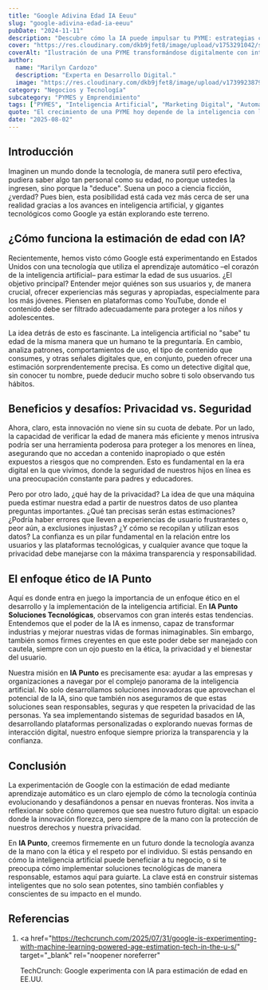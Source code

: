 ```yaml
---
title: "Google Adivina Edad IA Eeuu"
slug: "google-adivina-edad-ia-eeuu"
pubDate: "2024-11-11"
description: "Descubre cómo la IA puede impulsar tu PYME: estrategias concretas de marketing, automatización y datos para aumentar ventas."
cover: "https://res.cloudinary.com/dkb9jfet8/image/upload/v1753291042/small-business_kk56r6.jpg"
coverAlt: "Ilustración de una PYME transformándose digitalmente con inteligencia artificial."
author:
  name: "Marilyn Cardozo"
  description: "Experta en Desarrollo Digital."
  image: "https://res.cloudinary.com/dkb9jfet8/image/upload/v1739923879/marilyn_s2mi4a.png"
category: "Negocios y Tecnología"
subcategory: "PYMES y Emprendimiento"
tags: ["PYMES", "Inteligencia Artificial", "Marketing Digital", "Automatización", "Ventas"]
quote: "El crecimiento de una PYME hoy depende de la inteligencia con la que se aplican datos, IA y estrategia. — Sergio Rondón"
date: "2025-08-02"
---
```




<h2 id="introduccion">Introducción</h2>

Imaginen un mundo donde la tecnología, de manera sutil pero efectiva, pudiera saber algo tan personal como su edad, no porque ustedes la ingresen, sino porque la "deduce". Suena un poco a ciencia ficción, ¿verdad? Pues bien, esta posibilidad está cada vez más cerca de ser una realidad gracias a los avances en inteligencia artificial, y gigantes tecnológicos como Google ya están explorando este terreno.

<h2 id="como-funciona-la-estimacion-de-edad">
  ¿Cómo funciona la estimación de edad con IA?
</h2>

Recientemente, hemos visto cómo Google está experimentando en Estados Unidos con una tecnología que utiliza el aprendizaje automático –el corazón de la inteligencia artificial– para estimar la edad de sus usuarios. ¿El objetivo principal? Entender mejor quiénes son sus usuarios y, de manera crucial, ofrecer experiencias más seguras y apropiadas, especialmente para los más jóvenes. Piensen en plataformas como YouTube, donde el contenido debe ser filtrado adecuadamente para proteger a los niños y adolescentes.

La idea detrás de esto es fascinante. La inteligencia artificial no "sabe" tu edad de la misma manera que un humano te la preguntaría. En cambio, analiza patrones, comportamientos de uso, el tipo de contenido que consumes, y otras señales digitales que, en conjunto, pueden ofrecer una estimación sorprendentemente precisa. Es como un detective digital que, sin conocer tu nombre, puede deducir mucho sobre ti solo observando tus hábitos.

<h2 id="beneficios-y-desafios-privacidad-vs-seguridad">
  Beneficios y desafíos: Privacidad vs. Seguridad
</h2>

Ahora, claro, esta innovación no viene sin su cuota de debate. Por un lado, la capacidad de verificar la edad de manera más eficiente y menos intrusiva podría ser una herramienta poderosa para proteger a los menores en línea, asegurando que no accedan a contenido inapropiado o que estén expuestos a riesgos que no comprenden. Esto es fundamental en la era digital en la que vivimos, donde la seguridad de nuestros hijos en línea es una preocupación constante para padres y educadores.

Pero por otro lado, ¿qué hay de la privacidad? La idea de que una máquina pueda estimar nuestra edad a partir de nuestros datos de uso plantea preguntas importantes. ¿Qué tan precisas serán estas estimaciones? ¿Podría haber errores que lleven a experiencias de usuario frustrantes o, peor aún, a exclusiones injustas? ¿Y cómo se recopilan y utilizan esos datos? La confianza es un pilar fundamental en la relación entre los usuarios y las plataformas tecnológicas, y cualquier avance que toque la privacidad debe manejarse con la máxima transparencia y responsabilidad.

<h2 id="el-enfoque-etico-de-ia-punto">El enfoque ético de IA Punto</h2>

Aquí es donde entra en juego la importancia de un enfoque ético en el desarrollo y la implementación de la inteligencia artificial. En **IA Punto Soluciones Tecnológicas**, observamos con gran interés estas tendencias. Entendemos que el poder de la IA es inmenso, capaz de transformar industrias y mejorar nuestras vidas de formas inimaginables. Sin embargo, también somos firmes creyentes en que este poder debe ser manejado con cautela, siempre con un ojo puesto en la ética, la privacidad y el bienestar del usuario.

Nuestra misión en **IA Punto** es precisamente esa: ayudar a las empresas y organizaciones a navegar por el complejo panorama de la inteligencia artificial. No solo desarrollamos soluciones innovadoras que aprovechan el potencial de la IA, sino que también nos aseguramos de que estas soluciones sean responsables, seguras y que respeten la privacidad de las personas. Ya sea implementando sistemas de seguridad basados en IA, desarrollando plataformas personalizadas o explorando nuevas formas de interacción digital, nuestro enfoque siempre prioriza la transparencia y la confianza.

<h2 id="conclusion">Conclusión</h2>

La experimentación de Google con la estimación de edad mediante aprendizaje automático es un claro ejemplo de cómo la tecnología continúa evolucionando y desafiándonos a pensar en nuevas fronteras. Nos invita a reflexionar sobre cómo queremos que sea nuestro futuro digital: un espacio donde la innovación florezca, pero siempre de la mano con la protección de nuestros derechos y nuestra privacidad.

En **IA Punto**, creemos firmemente en un futuro donde la tecnología avanza de la mano con la ética y el respeto por el individuo. Si estás pensando en cómo la inteligencia artificial puede beneficiar a tu negocio, o si te preocupa cómo implementar soluciones tecnológicas de manera responsable, estamos aquí para guiarte. La clave está en construir sistemas inteligentes que no solo sean potentes, sino también confiables y conscientes de su impacto en el mundo.

<h2 id="referencias">Referencias</h2>

1. <a
     href="https://techcrunch.com/2025/07/31/google-is-experimenting-with-machine-learning-powered-age-estimation-tech-in-the-u-s/"
     target="_blank"
     rel="noopener noreferrer"
   >
     TechCrunch: Google experimenta con IA para estimación de edad en EE.UU.
   </a>
